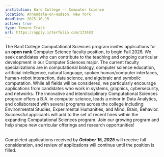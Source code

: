 ```yaml
---
institution: Bard College -- Computer Science
location: Annandale-on-Hudson, New York  
deadline: 2025-10-15
active: true
type: Tenure Track
url: https://apply.interfolio.com/173483
---
```


The Bard College Computational Sciences program invites applications for an **open rank** Computer Science faculty position, 
to begin Fall 2026. We seek candidates who can contribute to the teaching and ongoing curricular development in our Computer Sciences major. 
The current faculty specializations are in computational biology, computer science education, artificial intelligence, natural language, 
spoken human/computer interfaces, human-robot interaction, data science, and algebraic and symbolic computation. 
While all fields will be considered, we particularly encourage applications from candidates who work in systems, graphics, cybersecurity, 
and networks. The innovative and interdisciplinary Computational 
Sciences program offers a B.A. in computer science, leads a minor in Data Analytics, and collaborated with several programs across the college 
including Environmental Studies, Experimental Humanities, and Mind, Brain, Behavior. Successful applicants will add to the set of recent hires 
within the expanding Computational Sciences program. Join our growing program and help shape new curricular offerings and research opportunities!
<BR><BR>

Completed applications received by ***October 15, 2025*** will receive full consideration, and review of applications will continue until the position is filled.
<BR>
 

 

